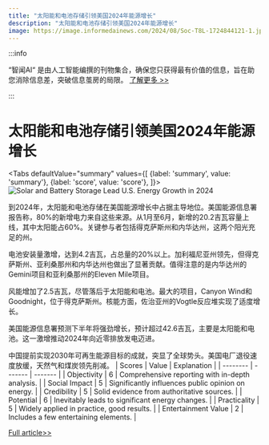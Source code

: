```yaml
---
title: "太阳能和电池存储引领美国2024年能源增长"
description: "太阳能和电池存储引领美国2024年能源增长"
image: https://image.informedainews.com/2024/08/Soc-T8L-1724844121-1.jpg
---
```



:::info

“智闻AI“ 是由人工智能编撰的刊物集合，确保您只获得最有价值的信息，旨在助您消除信息差，突破信息茧房的局限。  [了解更多 >>](/)

:::

# 太阳能和电池存储引领美国2024年能源增长


<Tabs
	defaultValue="summary"
	values={[
	{label: 'summary', value: 'summary'},
	{label: 'score', value: 'score'},
]}>
<TabItem value="summary">
<img
  src="https://image.informedainews.com/2024/08/Soc-T8L-1724844121-1.jpg"
  alt="Solar and Battery Storage Lead U.S. Energy Growth in 2024"
/>



到2024年，太阳能和电池存储在美国能源增长中占据主导地位。美国能源信息署报告称，80%的新增电力来自这些来源。从1月至6月，新增的20.2吉瓦容量上线，其中太阳能占60%。关键参与者包括得克萨斯州和内华达州，这两个阳光充足的州。

电池安装量激增，达到4.2吉瓦，占总量的20%以上。加利福尼亚州领先，但得克萨斯州、亚利桑那州和内华达州也做出了显著贡献。值得注意的是内华达州的Gemini项目和亚利桑那州的Eleven Mile项目。

风能增加了2.5吉瓦，尽管落后于太阳能和电池。最大的项目，Canyon Wind和Goodnight，位于得克萨斯州。核能方面，佐治亚州的Vogtle反应堆实现了适度增长。

美国能源信息署预测下半年将强劲增长，预计超过42.6吉瓦，主要是太阳能和电池。这一激增推动2024年向近零排放发电迈进。

中国提前实现2030年可再生能源目标的成就，突显了全球势头。美国电厂退役速度放缓，天然气和煤炭领先削减。
</TabItem>
<TabItem value="score">
	| Scores     | Value   | Explanation |
	| -------- | ------- | ------- |
	| Objectivity  | 6    | Comprehensive reporting with in-depth analysis.    |
	| Social Impact | 5     | Significantly influences public opinion on energy.    |
	| Credibility    | 5    | Solid evidence from authoritative sources.    |
	| Potential    | 6    | Inevitably leads to significant energy changes.    |
	| Practicality    | 5    | Widely applied in practice, good results.    |
	| Entertainment Value    | 2    | Includes a few entertaining elements.    |
</TabItem>
</Tabs>

[Full article>>](https://www.cnbeta.com.tw/articles/tech/1443686.htm)
